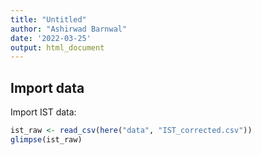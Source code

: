 ```yaml
---
title: "Untitled"
author: "Ashirwad Barnwal"
date: '2022-03-25'
output: html_document
---
```


## Import data
Import IST data:

```r
ist_raw <- read_csv(here("data", "IST_corrected.csv"))
glimpse(ist_raw)
```
